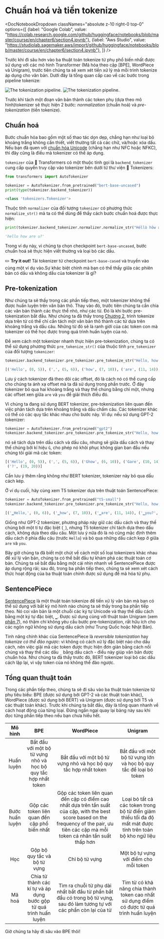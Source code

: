 # Chuẩn hoá và tiền tokenize

<DocNotebookDropdown
  classNames="absolute z-10 right-0 top-0"
  options={[
    {label: "Google Colab", value: "https://colab.research.google.com/github/huggingface/notebooks/blob/master/course/en/chapter6/section4.ipynb"},
    {label: "Aws Studio", value: "https://studiolab.sagemaker.aws/import/github/huggingface/notebooks/blob/master/course/en/chapter6/section4.ipynb"},
]} />

Trước khi đi sâu hơn vào ba thuật toán tokenize từ phụ phổ biến nhất được sử dụng với các mô hình Transformer (Mã hóa theo cặp [BPE], WordPiece và Unigram), trước tiên chúng ta sẽ xem xét tiền xử lý mà mỗi trình tokenize áp dụng cho văn bản. Dưới đây là tổng quan cấp cao về các bước trong pipeline tokenize:

<div class="flex justify-center">
<img class="block dark:hidden" src="https://huggingface.co/datasets/huggingface-course/documentation-images/resolve/main/en/chapter6/tokenization_pipeline.svg" alt="The tokenization pipeline.">
<img class="hidden dark:block" src="https://huggingface.co/datasets/huggingface-course/documentation-images/resolve/main/en/chapter6/tokenization_pipeline-dark.svg" alt="The tokenization pipeline.">
</div>

Trước khi tách một đoạn văn bản thành các token phụ (dựa theo mô hình)tokenizer sẽ thực hiện 2 bước: _normalization_ (chuẩn hoá) và _pre-tokenization_ (tiền tokenize).

## Chuẩn hoá

<Youtube id="4IIC2jI9CaU"/>

Bước chuẩn hóa bao gồm một số thao tác dọn dẹp, chẳng hạn như loại bỏ khoảng trắng không cần thiết, viết thường tất cả các chữ, và/hoặc xóa dấu. Nếu bạn đã quen với [chuẩn hóa Unicode](http://www.unicode.org/reports/tr15/) (chẳng hạn như NFC hoặc NFKC), thì đây cũng là điều mà tokenizer có thể áp dụng.

`tokenizer` của 🤗 Transformers có một thuộc tính gọi là `backend_tokenizer` cung cấp quyền truy cập vào tokenizer bên dưới từ thư viện 🤗 Tokenizers:

```py
from transformers import AutoTokenizer

tokenizer = AutoTokenizer.from_pretrained("bert-base-uncased")
print(type(tokenizer.backend_tokenizer))
```

```python out
<class 'tokenizers.Tokenizer'>
```

Thuộc tính `normalizer` của đối tượng `tokenizer` có phương thức `normalize_str()` mà ta có thể dùng để thấy cách bước chuẩn hoá được thực hiện:

```py
print(tokenizer.backend_tokenizer.normalizer.normalize_str("Héllò hôw are ü?"))
```

```python out
'hello how are u?'
```

Trong ví dụ này, vì chúng ta chọn checkpoint `bert-base-uncased`, bước chuẩn hoá sẽ thực hiện viết thường và loại bỏ các dấu.

<Tip>

✏️ **Try it out!** Tải tokenizer từ checkpoint `bert-base-cased` và truyền vào cùng một ví dụ vào.Sự khác biệt chính mà bạn có thể thấy giữa các phiên bản có dấu và không dấu của tokenizer là gì?

</Tip>

## Pre-tokenization

<Youtube id="grlLV8AIXug"/>

Như chúng ta sẽ thấy trong các phần tiếp theo, một tokenizer không thể được huấn luyện trên văn bản thô. Thay vào đó, trước tiên chúng ta cần chia các văn bản thành các thực thể nhỏ, như các từ. Đó là khi bước pre-tokenization bắt đầu. Như chúng ta đã thấy trong [Chương 2](/course/chapter2), trình tokenize dựa trên từ có thể chỉ cần tách một văn bản thô thành các từ dựa trên khoảng trắng và dấu câu. Những từ đó sẽ là ranh giới của các token con mà tokenizer có thể học được trong quá trình huấn luyện của nó.

Để xem cách một tokenizer nhanh thực hiện pre-tokenization, chúng ta có thể sử dụng phương thức `pre_tokenize_str()` của thuộc tính `pre_tokenizer` của đối tượng `tokenizer`:

```py
tokenizer.backend_tokenizer.pre_tokenizer.pre_tokenize_str("Hello, how are  you?")
```

```python out
[('Hello', (0, 5)), (',', (5, 6)), ('how', (7, 10)), ('are', (11, 14)), ('you', (16, 19)), ('?', (19, 20))]
```

Lưu ý cách tokenizer đã theo dõi các offset, đó là cách nó có thể cung cấp cho chúng ta ánh xạ offset mà ta đã sử dụng trong phần trước. Ở đây tokenizer bỏ qua hai khoảng trắng và thay thế chúng bằng chỉ một, nhưng các offset xen giữa `are` và `you` để giải thích điều đó.

Vì chúng ta đang sử dụng BERT tokenizer, pre-tokenization liên quan đến việc phân tách dựa trên khoảng trắng và dấu chấm câu. Các tokenizer khác có thể có các quy tắc khác nhau cho bước này. Ví dụ: nếu sử dụng GPT-2 tokenizer:

```py
tokenizer = AutoTokenizer.from_pretrained("gpt2")
tokenizer.backend_tokenizer.pre_tokenizer.pre_tokenize_str("Hello, how are  you?")
```

nó sẽ tách dựa trên dấu cách và dấu câu, nhưng sẽ giữa dấu cách và thay thế chúng bởi kí hiệu `Ġ`, cho phép nó khôi phục không gian ban đầu nếu chúng tôi giải mã các token:

```python out
[('Hello', (0, 5)), (',', (5, 6)), ('Ġhow', (6, 10)), ('Ġare', (10, 14)), ('Ġ', (14, 15)), ('Ġyou', (15, 19)),
 ('?', (19, 20))]
```

Cần lưu ý thêm rằng không như BERT tokenizer, tokenizer này bỏ qua dấu cách kép.

Ở ví dụ cuối, hãy cùng xem T5 tokenizer dựa trên thuật toán SentencePiece:

```py
tokenizer = AutoTokenizer.from_pretrained("t5-small")
tokenizer.backend_tokenizer.pre_tokenizer.pre_tokenize_str("Hello, how are  you?")
```

```python out
[('▁Hello,', (0, 6)), ('▁how', (7, 10)), ('▁are', (11, 14)), ('▁you?', (16, 20))]
```

Giống như GPT-2 tokenizer, phương pháp này giữ các dấu cách và thay thế chúng bởi một tí tự đặc biệt (`_`), nhưng T5 tokenizer chỉ tách dựa theo dấu cách, không dựa theo dấu câu. Một lưu ý nữa đó là nó cũng mặc định thêm dấu cách ở phía đầu câu (trước `Hello`) và bỏ qua những dấu cách kẹp ở giữa `are` và `you`.

Bây giờ chúng ta đã biết một chút về cách một số loại tokenizers khác nhau để xử lý văn bản, chúng ta có thể bắt đầu tự khám phá các thuật toán cơ bản. Chúng ta sẽ bắt đầu bằng một cái nhìn nhanh về SentencePiece được áp dụng rộng rãi; sau đó, trong ba phần tiếp theo, chúng ta sẽ xem xét cách thức hoạt động của ba thuật toán chính được sử dụng để mã hóa từ phụ.

## SentencePiece

[SentencePiece](https://github.com/google/sentencepiece) là một thuật toán tokenize để tiền xử lý văn bản mà bạn có thể sử dụng với bất kỳ mô hình nào chúng ta sẽ thấy trong ba phần tiếp theo. Nó coi văn bản là một chuỗi các ký tự Unicode và thay thế dấu cách bằng một ký tự đặc biệt, `▁`. Được sử dụng cùng với thuật toán Unigram (xem [phần 7](/course/chapter7/7)), nó thậm chí không yêu cầu bước pre-tokenization, rất hữu ích cho các ngôn ngữ không sử dụng dấu cách (như Trung Quốc hoặc Nhật Bản).

Tính năng chính khác của SentencePiece là *reversible tokenization* hay *tokenize có thể đảo ngược*: vì không có cách xử lý đặc biệt nào cho dấu cách, nên việc giải mã các token được thực hiện đơn giản bằng cách nối chúng và thay thế các dấu `_` bằng dấu cách - điều này giúp văn bản được chuẩn hóa. Như chúng ta đã thấy trước đó, BERT tokenizer loại bỏ các dấu cách lặp lại, vì vậy token của nó không thể đảo ngược.

## Tổng quan thuật toán

Trong các phần tiếp theo, chúng ta sẽ đi sâu vào ba thuật toán tokenize từ phụ tiêu biểu: BPE (được sử dụng bởi GPT-2 và các thuật toán khác), WordPiece (được sử dụng bởi BERT) và Unigram (được sử dụng bởi T5 và các thuật toán khác). Trước khi chúng ta bắt đầu, đây là tổng quan nhanh về cách hoạt động của từng loại. Đừng ngần ngại quay lại bảng này sau khi đọc từng phần tiếp theo nếu bạn chưa hiểu hết.

Mô hình | BPE | WordPiece | Unigram
:----:|:---:|:---------:|:------:
Huấn luyện | Bắt đầu với một bộ từ vựng nhỏ và học bộ quy tắc hợp nhất token |  Bắt đầu với một bộ từ vựng nhỏ và học bộ quy tắc hợp nhất token | Bắt đầu với một bộ từ vựng lớn và học bộ quy tắc để loại bỏ token
Bước huấn luyện | Gộp các token liên quan đến cặp phổ biến nhất | Gộp các token liên quan đến cặp có điểm cao nhất dựa trên tần suất của cặp, with the best score based on the frequency of the pair,  ưu tiên các cặp mà mỗi token cá nhân tần suất thấp hơn| Loại bỏ tất cả các token trong bộ từ điển giảm thiểu tối đa độ mất mát được tính trên toàn bộ kho ngữ liệu
Học | Gộp bộ quy tắc và bộ từ vựng | Chỉ bộ từ vựng  | Một bộ tự vựng với điểm cho mỗi token
Mã hoá | Chia từ thành các kí tự và áp dụng bước gộp từ quá trình huấn luyện | Tìm ra chuỗi từ phụ dài nhất bắt đầu từ phần bắt đầu có trong bộ từ vựng, sau đó làm tương tự với các phần còn lại của từ | Tìm từ có khả năng chia thành token cao nhất sử dụng điểm có được từ quá trình huấn luyện

Giờ chúng ta hãy đi sâu vào BPE thôi!
